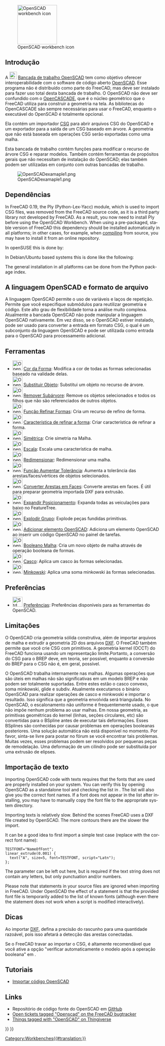 <languages/>

{{Docnav
|[[Mesh_Workbench/pt-br|Bancada de trabalho Mesh]]
|[[Part_Workbench/pt-br|Bancada de trabalho Part]]
|IconL=Workbench_Mesh.svg
|IconR=Workbench_Part.svg
}}

<div lang="en" dir="ltr" class="mw-content-ltr">
[[Image:Workbench_OpenSCAD.svg|thumb|128px|OpenSCAD workbench icon]]
</div>

{{TOCright}}

<span id="Introduction"></span>
== Introdução ==

<div class="mw-translate-fuzzy">
A [[Image:Workbench_OpenSCAD.svg|24px]] [[OpenSCAD_Workbench/pt-br|Bancada de trabalho OpenSCAD]] tem como objetivo oferecer interoperabilidade com o software de código aberto [http://www.openscad.org/ OpenSCAD]. Esse programa não é distribuído como parte do FreeCAD, mas deve ser instalado para fazer uso total desta bancada de trabalho. O OpenSCAD não deve ser confundido com o [[OpenCASCADE/pt-br|OpenCASCADE]], que é o núcleo geométrico que o FreeCAD utiliza para construir a geometria na tela. As bibliotecas do OpenCASCADE são sempre necessárias para usar o FreeCAD, enquanto o executável do OpenSCAD é totalmente opcional.
</div>

Ela contém um importador [[OpenSCAD_CSG|CSG]] para abrir arquivos CSG do OpenSCAD e um exportador para a saída de um CSG baseado em árvore. A geometria que não está baseada em operações CSG serão exportadas como uma malha.

Esta bancada de trabalho contém funções para modificar o recurso de árvore CSG e reparar modelos. Também contém ferramentas de propósitos gerais que não necessitam de instalação do OpenSCAD; elas também podem ser utilizadas em conjunto com outras bancadas de trabalho.

[[Image:OpenSCADexamaple1.png]]

<span id="Dependencies"></span>
== Dependências ==

<div lang="en" dir="ltr" class="mw-content-ltr">
In FreeCAD 0.19, the Ply (Python-Lex-Yacc) module, which is used to import CSG files, was removed from the FreeCAD source code, as it is a third party library not developed by FreeCAD. As a result, you now need to install Ply before using the OpenSCAD Workbench. When using a pre-packaged, stable version of FreeCAD this dependency should be installed automatically in all platforms; in other cases, for example, when [[Compiling|compiling]] from source, you may have to install it from an online repository.
</div>

<div lang="en" dir="ltr" class="mw-content-ltr">
In openSUSE this is done by:
</div>

{{Code|code=
sudo zypper install python3-ply
}}

<div lang="en" dir="ltr" class="mw-content-ltr">
In Debian/Ubuntu based systems this is done like the following:
</div>

{{Code|code=
sudo apt install python3-ply
}}

<div lang="en" dir="ltr" class="mw-content-ltr">
The general installation in all platforms can be done from the Python package index.
</div>

{{Code|code=
pip3 install --user ply
}}

<span id="OpenSCAD_language_and_file_format"></span>
== A linguagem OpenSCAD e formato de arquivo ==

A linguagem OpenSCAD permite o uso de variáveis e laços de repetição. Permite que você especifique submódulos para reutilizar geometria e código. Este alto grau de flexibilidade torna a análise muito complexa. Atualmente a bancada OpenSCAD não pode manipular a linguagem OpenSCAD nativamente. Em vez disso, se o OpenSCAD estiver instalado, pode ser usado para converter a entrada em formato CSG, o qual é um subconjunto da linguagem OpenSCAD e pode ser utilizada como entrada para o OpenSCAD para processamento adicional.

<span id="Tools"></span>
== Ferramentas ==

<div class="mw-translate-fuzzy">
* [[Image:OpenSCAD_ColorCodeShape.svg|32px]] [[OpenSCAD_ColorCodeShape/pt-br|Cor da Forma]]: Modifica a cor de todas as formas selecionadas baseado na validade delas.
* [[Image:OpenSCAD_ReplaceObject.svg|32px]] [[OpenSCAD_ReplaceObject/pt-br|Substituir Objeto]]: Substitui um objeto no recurso de árvore.
* [[Image:OpenSCAD_RemoveSubtree.svg|32px]] [[OpenSCAD_RemoveSubtree/pt-br|Remover Subárvore]]: Remove os objetos selecionados e todos os filhos que não são referenciados de outros objetos.
* [[Image:OpenSCAD_RefineShapeFeature.svg|32px]] [[OpenSCAD_RefineShapeFeature/pt-br|Função Refinar Formas]]: Cria um recurso de refino de forma.
* [[Image:OpenSCAD_RefineShapeFeature.svg|32px]] [[OpenSCAD_RefineShapeFeature/pt-br|Característica de refinar a forma]]: Criar característica de refinar a forma.
* [[Image:OpenSCAD_MirrorMeshFeature.svg|32px]] [[OpenSCAD_MirrorMeshFeature/pt-br|Simétrica]]: Crie simetria na Malha.
* [[Image:OpenSCAD_ScaleMeshFeature.svg|32px]] [[OpenSCAD_ScaleMeshFeature/pt-br|Escala]]: Escala uma característica de malha.
* [[Image:OpenSCAD_ResizeMeshFeature.svg|32px]] [[OpenSCAD_ResizeMeshFeature/pt-br|Redimensionar]]: Redimensionar uma malha.
* [[Image:OpenSCAD_IncreaseToleranceFeature.svg|32px]] [[OpenSCAD_IncreaseToleranceFeature/pt-br|Função Aumentar Tolerância]]: Aumenta a tolerância das arestas/faces/vértices de objetos selecionados.
* [[Image:OpenSCAD_Edgestofaces.svg|32px]] [[OpenSCAD_Edgestofaces/pt-br|Converter Arestas em Faces]]: Converte arestas em faces. É útil para preparar geometria importada DXF para extrusão.
* [[Image:OpenSCAD_ExpandPlacements.svg|32px]] [[OpenSCAD_ExpandPlacements/pt-br|Expandir Posicionamento]]: Expanda todas as veiculações para baixo no FeatureTree.
* [[Image:OpenSCAD_ExplodeGroup.svg|32px]] [[OpenSCAD_ExplodeGroup/pt-br|Explodir Grupo]]: Explode peças fundidas primitivas.
* [[Image:OpenSCAD_AddOpenSCADElement.svg|32px]] [[OpenSCAD_AddOpenSCADElement/pt-br|Adicionar elemento OpenSCAD]]: Adiciona um elemento OpenSCAD ao inserir um código OpenSCAD no painel de tarefas.
* [[Image:OpenSCAD_MeshBoolean.svg|32px]] [[OpenSCAD_MeshBoolean/pt-br|Booleano Malha]]: Cria um novo objeto de malha através de operação booleana de formas.
* [[Image:OpenSCAD_Hull.svg|32px]] [[OpenSCAD_Hull/pt-br|Casco]]: Aplica um casco às formas selecionadas.
* [[Image:OpenSCAD_Minkowski.svg|32px]] [[OpenSCAD_Minkowski/pt-br|Minkowski]]: Aplica uma soma minkowski às formas selecionadas.
</div>

<span id="Preferences"></span>
== Preferências ==

<div class="mw-translate-fuzzy">
* [[Image:Std_DlgPreferences.svg|32px]]  [[OpenSCAD_Preferences/pt-br|Preferências]]: Preferências disponíveis para as ferramentas do OpenSCAD.
</div>

<span id="Limitations"></span>
== Limitações ==

O OpenSCAD cria geometria sólida construtiva, além de importar arquivos de malha e extrudir a geometria 2D dos arquivos [[DXF | DXF]]. O FreeCAD também permite que você crie CSG com primitivos. A geometria kernel (OCCT) do FreeCAD funciona usando um representação limite.Portanto, a conversão do CSG para o BREP deve, em teoria, ser possível, enquanto a conversão do BREP para o CSG não é, em geral, possível.

O OpenSCAD trabalha internamente nas malhas. Algumas operações que são úteis em malhas não são significativas em um modelo BREP e não podem ser totalmente suportadas. Entre estes estão o casco convexo, soma minkowski, glide e subdiv. Atualmente executamos o binário OpenSCAD para realizar operações de casco e minkwoski e importar o resultado. Isso significa que a geometria envolvida será triangulada. No OpenSCAD, o escalonamento não uniforme é frequentemente usado, o que não impõe nenhum problema ao usar malhas. Em nossa geometria, as primitivas geométricas do kernel (linhas, seções circulares, etc) são convertidas para o BSpline antes de executar tais deformações. Esses BSplines são conhecidas por causar problemas em operações booleanas posteriores. Uma solução automática não está disponível no momento. Por favor, sinta-se livre para postar no fórum se você encontrar tais problemas. Muitas vezes, esses problemas podem ser resolvidos por pequenas peças de remodelação. Uma deformação de um cilindro pode ser substituída por uma extrusão de elipses.

<span id="Importing_text"></span>
== Importação de texto ==

<div lang="en" dir="ltr" class="mw-content-ltr">
Importing OpenSCAD code with texts requires that the fonts that are used are properly installed on your system. You can verify this by opening OpenSCAD as a standalone tool and checking the list in {{MenuCommand|Help → Font List}}. The list will also give you the correct font names. If a font does not appear in the list after installing, you may have to manually copy the font file to the appropriate system directory.
</div>

<div lang="en" dir="ltr" class="mw-content-ltr">
Importing texts is relatively slow. Behind the scenes FreeCAD uses a DXF file created by OpenSCAD. The more contours there are the slower the import.
</div>

<div lang="en" dir="ltr" class="mw-content-ltr">
It can be a good idea to first import a simple test case (replace {{Incode|NameOfFont}} with the correct font name):
</div>

<pre>
TESTFONT="NameOfFont";
linear_extrude(0.001) {
  text("A", size=5, font=TESTFONT, script="Latn");
};
</pre>

<div lang="en" dir="ltr" class="mw-content-ltr">
The {{Incode|<nowiki>script="Latn"</nowiki>}} parameter can be left out here, but is required if the text string does not contain any letters, but only punctuation and/or numbers.
</div>

<div lang="en" dir="ltr" class="mw-content-ltr">
Please note that {{Incode|<nowiki>use <FONT>;</nowiki>}} statements in your source files are ignored when importing in FreeCAD. Under OpenSCAD the effect of a {{Incode|use}} statement is that the provided font file is temporarily added to the list of known fonts (although even there the statement does not work when a script is modified interactively).
</div>

<span id="Hints"></span>
== Dicas ==

Ao importar [[DXF | DXF]], defina a precisão do rascunho para uma quantidade razoável, pois isso afetará a detecção das arestas conectadas.

<div class="mw-translate-fuzzy">
Se o FreeCAD travar ao importar o CSG, é altamente recomendável que você ative a opção "verificar automaticamente o modelo após a operação booleana" em {{MenuCommand | Menu → Editar → Preferências → Desenho da Peça → Configuração do Modelo}}.
</div>

<span id="Tutorials"></span>
== Tutoriais ==

* [[Import_OpenSCAD_code/pt-br|Importar código OpenSCAD]]

== Links ==

<div class="mw-translate-fuzzy">
* Repositório de código fonte do OpenSCAD em [https://github.com/openscad/openscad GitHub]
* [https://freecadweb.org/tracker/search.php?tag_string=OpenSCAD Open tickets tagged "Openscad" on the FreeCAD bugtracker]
* [http://www.thingiverse.com/tag:openscad Things tagged with "OpenSCAD" on Thingiverse]
</div>


{{Docnav
|[[Mesh_Workbench/pt-br|Bancada de trabalho Mesh]]
|[[Part_Workbench/pt-br|Bancada de trabalho Part]]
|IconL=Workbench_Mesh.svg
|IconR=Workbench_Part.svg
}}

{{OpenSCAD Tools navi{{#translation:}}}}
{{Userdocnavi{{#translation:}}}}
[[Category:Workbenches{{#translation:}}]]